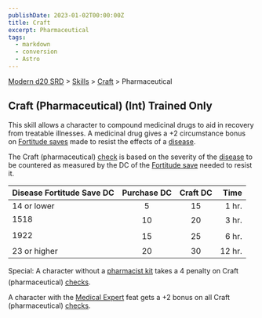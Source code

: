 ```yaml
---
publishDate: 2023-01-02T00:00:00Z
title: Craft
excerpt: Pharmaceutical
tags:
  - markdown
  - conversion
  - Astro
---
```


[Modern d20 SRD](/#modernD20) > [Skills](modern-d20-srd-skills-index) > [Craft](modern-d20-srd-skills-craft) > Pharmaceutical

## Craft (Pharmaceutical) (Int) Trained Only

This skill allows a character to compound medicinal drugs to aid in recovery from treatable illnesses. A medicinal drug gives a +2 circumstance bonus on [Fortitude saves](modern-d20-srd-basics-saving-throws) made to resist the effects of a [disease](modern-d20-srd-environment-hazards-disease).

The Craft (pharmaceutical) [check](modern-d20-srd-skills-skill-basics-php#skill-check-index) is based on the severity of the [disease](modern-d20-srd-environment-hazards-disease) to be countered as measured by the DC of the [Fortitude save](modern-d20-srd-basics-saving-throws) needed to resist it.

| Disease Fortitude Save DC | Purchase DC | Craft DC |   Time |
| :------------------------ | :---------: | :------: | -----: |
| 14 or lower               |      5      |    15    |  1 hr. |
| 1518                      |     10      |    20    |  3 hr. |
| 1922                      |     15      |    25    |  6 hr. |
| 23 or higher              |     20      |    30    | 12 hr. |

Special: A character without a [pharmacist kit](modern-d20-srd-equipment-professional-equipment) takes a 4 penalty on Craft (pharmaceutical) [checks](modern-d20-srd-skills-skill-basics-php#skill-check-index).

A character with the [Medical Expert](modern-d20-srd-feats-medical-expert) feat gets a +2 bonus on all Craft (pharmaceutical) [checks](modern-d20-srd-skills-skill-basics-php#skill-check-index).
